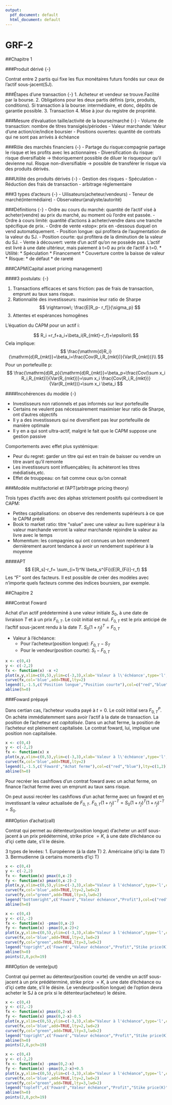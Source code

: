 ```yaml
---
output:
  pdf_document: default
  html_document: default
---
```

# GRF-2

##Chapitre 1

###Produit dérivé {-}

Contrat entre 2 partis qui fixe les flux monétaires futurs fondés sur ceux de l'actif sous-jacent(SJ).

###Étapes d'une transaction {-}
1. Acheteur et vendeur se trouve.Facilité par la bourse.
2. Obligations pour les deux partis définis (prix, produits, conditions). Si transaction à la bourse: intermédiaire, et donc, dépôts de garantie possible.
3. Transaction
4. Mise à jour du registre de propriété.

###Mesure d'évaluation taille/activité de la bourse/marché {-}
- Volume de transaction: nombre de titres transigés/périodes
- Valeur marchande: Valeur d'une action/cie/indice boursier
- Positions ouvertes: quantité de contrats qui ne sont pas arrivés à échéance

###Rôle des marchés financiers {-}
- Partage du risque:compagnie partage le risque et les profits avec les actionnaires
- Diversification du risque: risque diversifiable $\rightarrow$ théoriquement possible de diluer le risquepour qu'il devienne nul. Risque non-diversifiable $\rightarrow$ possible de transférer le risque via des produits dérivés.

###Utilité des produits dérivés {-}
- Gestion des risques
- Spéculation
- Réduction des frais de transaction
- arbitrage réglementaire

###3 types d'acteurs {-}
- Uilisateurs(acheteur/vendeurs)
- Teneur de marché(intermédiaire)
- Observateur(analyste/autorité)

###Définitions {-}
- Ordre au cours du marché: quantité de l'actif visé à acheter(vendre) au prix du marché, au moment où l'ordre est passée.
- Ordre à cours limité: quantité d'actions à acheter/vendre dans une tranche spécifique de prix.
- Ordre de vente «stop»: prix en -dessous duquel on vend automatiquement.
- Position longue: qui profitera de l'augmentation de la valeur du SJ.
- Position courte: qui profitera de la diminution de la valeur du SJ.
- Vente à découvert: vente d'un actif qu'on ne possède pas. L'actif est livré à une date ultérieur, mais paiement à t=0 au prix de l'actif à t=0.
    * Utilité:
        * Spéculation
        * Financement
        * Couverture contre la baisse de valeur
    * Risque:
        * de défaut
        * de rareté
        
###CAPM(Capital asset pricing management)

####3 postulats: {-}

1. Transactions efficaces et sans friction: pas de frais de transaction, emprunt au taux sans risque.
2. Rationnalité des investisseurs: maximise leur ratio de Sharpe 
$$
\rightarrow\; \frac{E[R_p- r_f]}{\sigma_p}
$$
3. Attentes et espérances homogênes
    


L'équation du CAPM pour un actif $\mathrm{i}$:  

$$
R_i =r_f+a_i+\beta_i(R_{mkt}-r_f)+\epsilon\\  
$$
Cela implique:  
$$
\frac{\mathrm{d}R_i}{\mathrm{d}R_{mkt}}=\beta_i=\frac{Cov(R_i,R_{mkt})}{Var(R_{mkt})}\\    
$$
Pour un portefeuille p:  
$$
\frac{\mathrm{d}R_p}{\mathrm{d}R_{mkt}}=\beta_p=\frac{Cov(\sum x_i R_i,R_{mkt})}{Var(R_{mkt})}=\sum x_i \frac{Cov(R_i,R_{mkt})}{Var(R_{mkt})}=\sum x_i \beta_i
$$

####Incohérences du modèle {-}

- Investisseurs non rationnels et pas informés sur leur portefeuille
- Certains ne veulent pas nécessairement maximiser leur ratio de Sharpe, ont d'autres objectifs
- Il y a des investisseurs qui ne diversifient pas leur portefeuille de manière optimale
- Il y en a qui sont ultra-actif, malgré le fait que le CAPM suppose une gestion passive   


Comportements avec effet plus systémique:

- Peur du regret: garder un titre qui est en train de baisser ou vendre un titre avant qu'il remonte
- Les investisseurs sont influençables; ils achèteront les titres médiatisés,etc.
- Effet de trouppeau: on fait comme ceux qu'on connait


###Modèle multifactoriel et l'APT(arbitrage pricing theory)

Trois types d'actifs avec des alphas strictement positifs qui contredisent le CAPM:

- Petites capitalisations: on observe des rendements supérieurs à ce que le CAPM prédit
- Book to market ratio: titre "value" avec une valeur au livre supérieur à la valeur marchande verront la valeur marchande rejoindre la valeur au livre avec le temps
- Momemtum: les compagnies qui ont connues un bon rendement dernièrement auront tendance à avoir un rendement supérieur à la moyenne

####APT
$$
E[R_s]-r_f= \sum_{i=1}^N \beta_s^{Fi}(E[R_{Fi}]-r_f)
$$
Les "F" sont des facteurs. Il est possible de créer des modèles avec n'importe quels facteurs comme des indices boursiers, par exemple.

##Chapitre 2

###Contrat Foward

Achat d'un actif prédeterminé à une valeur initiale $S_0$, à une date de livraison $T$ et à un prix $F_{0,T}$. Le coût initial est nul. $F_{0,T}$ est le prix anticipé de l'acftif sous-jacent rendu à la date $T$. $S_0(1+r_f)^T=F_{0,T}$  


- Valeur à l'échéance:
    - Pour l'acheteur(position longue): $F_{0,T} - S_T$
    - Pour le vendeur(position courte): $S_t - F_{0,T}$
    
```r
x <- c(0,4)
y <- c(-2,2)
fx <- function(x) -x +2
plot(x,y,xlim=c(0,5),ylim=c(-3,3),xlab='Valeur à l\'échéance',type='l',col='red',main="Contrat Foward")
curve(fx,col='blue',add=TRUE,lty=2)
legend(1,-1.5,c('Position longue',"Position courte"),col=c("red","blue"),lty=c(1,2))
abline(h=0)
```

###Foward prépayé

Dans certian cas, l'acheteur voudra payé à $t=0$. Le coût initial sera $F_{0,T}^P$. On achète immédiatemment sans avoir l'actif à la date de transaction. La position de l'acheteur est *capitalisée*. Dans un achat ferme, la position de l'acheteur est pleinement capitalisée. Le contrat foward, lui, implique une position non capitalisée.  

\begin{tabularx}{0.5\textwidth}{Xrr}
\toprule
Temps & Acheteur & Vendeur \\
\midrule
$t=0$ & $-F_{0,T}^P$ & $F_{0,T}^P$ \\
$t=T$ & $S_T$ & $-S_T$ \\
\bottomrule
\end{tabularx}

```r
x <- c(0,4)
y <- c(-2,2)
fx <- function(x) x 
plot(x,y,xlim=c(0,5),ylim=c(-3,3),xlab='Valeur à l\'échéance',type='l',col='red',main="Foward vs Achat ferme")
curve(fx,col='blue',add=TRUE,lty=2)
legend(1,-1.5,c('Foward',"Achat ferme"),col=c("red","blue"),lty=c(1,2))
abline(h=0)
```

Pour recréer les cashflows d'un contrat foward avec un achat ferme, on finance l'achat ferme avec un emprunt au taux sans risque.

\begin{tabular}{lrrr}
\toprule
Temps & Achat ferme & + Emprunt & = Foward \\
\midrule
$t=0$ & $-S_0$ & $S_0$ & $\varnothing$ \\
$t=T$ & $S_T$ & $F_{0,T}$ & $S_T - F_{0,T}$ \\
\bottomrule
\end{tabular}

On peut aussi recréer les cashflows d'un achat ferme avec un foward et en investissant la valeur actualisée de $F_{0,T}$. $F_{0,T}(1+r_f)^{-T}=S_0(1+r_f)^{T}(1+r_f)^{-T}=S_0$.

\begin{tabular}{lrrr}
\toprule
Temps & Dépot & + Foward & = Achat ferme \\
\midrule
$t=0$ & $-S_0$ & $\varnothing$ & $-S_0$ \\
$t=T$ & $F_{0,T}$ & $S_T - F_{0,T}$ & $S_T$ \\
\bottomrule
\end{tabular}

###Option d'achat(call)

Contrat qui permet au détenteur(position longue) d'acheter un actif sous-jacent à un prix prédéterminé, strike price $=K$, à une date d'échéance ou d'içi cette date, s'il le désire.

3 types de levées:
1. Européenne (à la date T)
2. Américaine (d'içi la date T)
3. Bermudienne (à certains moments d'içi T)


\begin{tabular}{lrr}
\toprule
\multicolumn{3}{c}{Profit} \\
\midrule
Actif SJ & Acheteur & Vendeur \\
\midrule
$S_T > K$ & $S_T - K - C(K,T)(1+r_f)^T$ & $K-S_T+C(K,T)(1+r_f)^T$\\
$S_T<K$ & $- C(K,T)(1+r_f)^T$ & $C(K,T)(1+r_f)^T$\\
\bottomrule
\end{tabular}

```r
x <- c(0,4)
y <- c(-2,2)
fx <- function(x) pmax(0,x-2) 
fy <- function(x) pmax(0,x-2)-2
plot(x,y,xlim=c(0,5),ylim=c(-3,3),xlab="Valeur à l'échéance",type='l',col='red',main="Option d'achat(long)",lwd=2)
curve(fx,col='blue',add=TRUE,lty=2,lwd=2)
curve(fy,col="green",add=TRUE,lty=3,lwd=2)
legend("bottomright",c('Foward',"Valeur échéance","Profit"),col=c("red","blue","green"),lty=c(1,2,3),lwd=2)
abline(h=0)
```

```r
x <- c(0,4)
y <- c(2,-2)
fx <- function(x) -pmax(0,x-2) 
fy <- function(x) -pmax(0,x-2)+2
plot(x,y,xlim=c(0,5),ylim=c(-3,3),xlab="Valeur à l'échéance",type='l',col='red',main="Option d'achat (courte)",lwd=2)
curve(fx,col='blue',add=TRUE,lty=2,lwd=2)
curve(fy,col="green",add=TRUE,lty=3,lwd=2)
legend("topright",c('Foward',"Valeur échéance","Profit","Stike price(K)"),col=c("red","blue","green",1),lty=c(1,2,3,NA),pch=c(NA,NA,NA,19),lwd=2)
abline(h=0)
points(2,0,pch=19)
```

\begin{tabularx}{0.5\textwidth}{Xr}
\toprule
\multicolumn{2}{c}{Valeur à l'échéance} \\
\midrule
Acheteur & $max(0;S_T-K)$ \\
&\\
Vendeur & $-max(0;S_T-K)$\\
\bottomrule
\end{tabularx}


###Option de vente(put)

Contrat qui permet au détenteur(position courte) de vendre un actif sous-jacent à un prix prédéterminé, strike price $=K$, à une date d'échéance ou d'içi cette date, s'il le désire. Le vendeur(position longue) de l'option devra acheter le SJ à ce prix si le détenteur(acheteur) le désire.

\begin{tabular}{ccc}
\toprule
\multicolumn{3}{c}{Option de vente} \\  
\midrule
Position & Profit & Valeur à l'échéance \\
\midrule
Acheteur & $max(0;K-S_T)-P(K,T)(1+r_f)^T$ & $max(0;K-S_T)$ \\
\\
Vendeur & $P(1+r_f)^T-max(0;K-S_T)$ & $-max(0;K-S_T)$\\
\bottomrule
\end{tabular}

```r
x <- c(0,4)
y <- c(2,-2)
fx <- function(x) pmax(0,2-x) 
fy <- function(x) pmax(0,2-x)-0.5
plot(x,y,xlim=c(0,5),ylim=c(-3,3),xlab="Valeur à l'échéance",type='l',col='red',main="Option de vente (courte)",lwd=2)
curve(fx,col='blue',add=TRUE,lty=2,lwd=2)
curve(fy,col="green",add=TRUE,lty=3,lwd=2)
legend("topright",c('Foward',"Valeur échéance","Profit","Stike price(K)"),col=c("red","blue","green",1),lty=c(1,2,3,NA),pch=c(NA,NA,NA,19),lwd=2)
abline(h=0)
points(2,0,pch=19)
```
```r
x <- c(0,4)
y <- c(-2,2)
fx <- function(x) -pmax(0,2-x) 
fy <- function(x) -pmax(0,2-x)+0.5
plot(x,y,xlim=c(0,5),ylim=c(-3,3),xlab="Valeur à l'échéance",type='l',col='red',main="Option de vente (long)",lwd=2)
curve(fx,col='blue',add=TRUE,lty=2,lwd=2)
curve(fy,col="green",add=TRUE,lty=3,lwd=2)
legend("topleft",c('Foward',"Valeur échéance","Profit","Stike price(K)"),col=c("red","blue","green",1),lty=c(1,2,3,NA),pch=c(NA,NA,NA,19),lwd=2)
abline(h=0)
points(2,0,pch=19)
```











